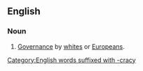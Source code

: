 ==English==

===Noun===
{{en-noun|-}}

# [[governance|Governance]] by [[white]]s or [[European]]s.

[[Category:English words suffixed with -cracy]]